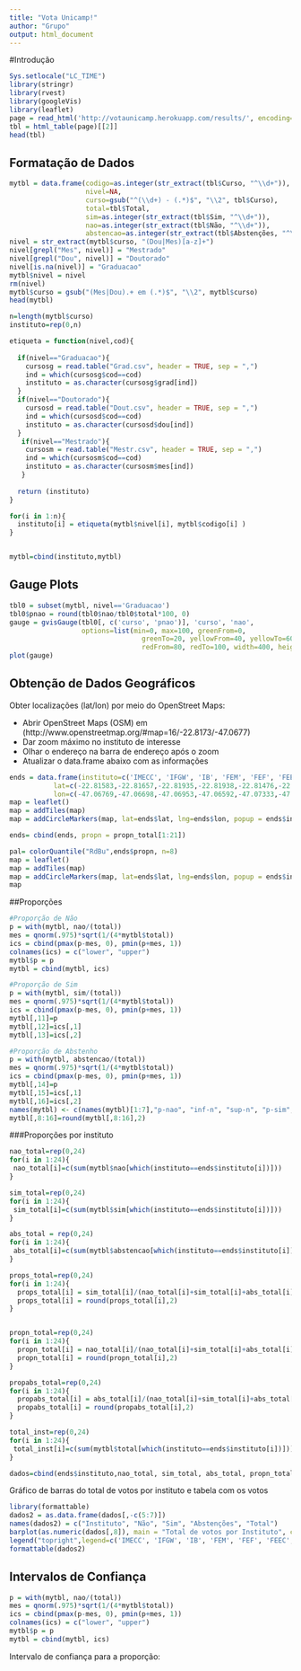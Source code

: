 ```yaml
---
title: "Vota Unicamp!"
author: "Grupo"
output: html_document
---
```


#Introdução

```r
Sys.setlocale("LC_TIME")
library(stringr)
library(rvest)
library(googleVis)
library(leaflet)
page = read_html('http://votaunicamp.herokuapp.com/results/', encoding='UTF-8')
tbl = html_table(page)[[2]]
head(tbl)
```

## Formatação de Dados

```r
mytbl = data.frame(codigo=as.integer(str_extract(tbl$Curso, "^\\d+")),
                   nivel=NA,
                   curso=gsub("^(\\d+) - (.*)$", "\\2", tbl$Curso),
                   total=tbl$Total,
                   sim=as.integer(str_extract(tbl$Sim, "^\\d+")),
                   nao=as.integer(str_extract(tbl$Não, "^\\d+")),
                   abstencao=as.integer(str_extract(tbl$Abstenções, "^\\d+")))
nivel = str_extract(mytbl$curso, "(Dou|Mes)[a-z]+")
nivel[grepl("Mes", nivel)] = "Mestrado"
nivel[grepl("Dou", nivel)] = "Doutorado"
nivel[is.na(nivel)] = "Graduacao"
mytbl$nivel = nivel
rm(nivel)
mytbl$curso = gsub("(Mes|Dou).+ em (.*)$", "\\2", mytbl$curso)
head(mytbl)
```

```r
n=length(mytbl$curso)
instituto=rep(0,n)

etiqueta = function(nivel,cod){
  
  if(nivel=="Graduacao"){
    cursosg = read.table("Grad.csv", header = TRUE, sep = ",")
    ind = which(cursosg$cod==cod)
    instituto = as.character(cursosg$grad[ind])
  }
  if(nivel=="Doutorado"){
    cursosd = read.table("Dout.csv", header = TRUE, sep = ",")
    ind = which(cursosd$cod==cod)
    instituto = as.character(cursosd$dou[ind])
  }
   if(nivel=="Mestrado"){
    cursosm = read.table("Mestr.csv", header = TRUE, sep = ",")
    ind = which(cursosm$cod==cod)
    instituto = as.character(cursosm$mes[ind])
   }
  
  return (instituto)
}

for(i in 1:n){
  instituto[i] = etiqueta(mytbl$nivel[i], mytbl$codigo[i] )
}


mytbl=cbind(instituto,mytbl)
```

## Gauge Plots

```r
tbl0 = subset(mytbl, nivel=='Graduacao')
tbl0$pnao = round(tbl0$nao/tbl0$total*100, 0)
gauge = gvisGauge(tbl0[, c('curso', 'pnao')], 'curso', 'nao',
                  options=list(min=0, max=100, greenFrom=0,
                                 greenTo=20, yellowFrom=40, yellowTo=60,
                                 redFrom=80, redTo=100, width=400, height=300))
plot(gauge)
```

## Obtenção de Dados Geográficos

Obter localizações (lat/lon) por meio do OpenStreet Maps:

- Abrir OpenStreet Maps (OSM) em (http://www.openstreetmap.org/#map=16/-22.8173/-47.0677)
- Dar zoom máximo no instituto de interesse
- Olhar o endereço na barra de endereço após o zoom
- Atualizar o data.frame abaixo com as informações

```r
ends = data.frame(instituto=c('IMECC', 'IFGW', 'IB', 'FEM', 'FEF', 'FEEC', 'FEC', 'FEA', 'FCM', 'IFCH','IEL', 'IA', 'IC', 'IE', 'IG', 'IQ', 'FE', 'FEAGRI', 'FEQ', 'PROFIS', 'FCF'),
           lat=c(-22.81583,-22.81657,-22.81935,-22.81938,-22.81476,-22.82132,-22.81596,-22.82063,-22.83063,-22.81546, -22.81537, -22.81531, -22.81488, -22.81480, -22.81328, -22.81889, -22.81658, -22.81927, -22.81989, -22.81749, -22.81770),
           lon=c(-47.06769,-47.06698,-47.06953,-47.06592,-47.07333,-47.06587,-47.06383,-47.06746,-47.06199,-47.06838,-47.06909, -47.07009, -47.06484, -47.06590, -47.06871, -47.06779, -47.06566, -47.06042,-47.06511, -47.06847, -47.07084 )) 
map = leaflet()
map = addTiles(map)
map = addCircleMarkers(map, lat=ends$lat, lng=ends$lon, popup = ends$instituto)

ends= cbind(ends, propn = propn_total[1:21])

pal= colorQuantile("RdBu",ends$propn, n=8)
map = leaflet()
map = addTiles(map)
map = addCircleMarkers(map, lat=ends$lat, lng=ends$lon, popup = ends$instituto, color = pal(ends$propn))
map
```

##Proporções

```r
#Proporção de Não
p = with(mytbl, nao/(total))
mes = qnorm(.975)*sqrt(1/(4*mytbl$total))
ics = cbind(pmax(p-mes, 0), pmin(p+mes, 1))
colnames(ics) = c("lower", "upper")
mytbl$p = p
mytbl = cbind(mytbl, ics)
```


```r
#Proporção de Sim
p = with(mytbl, sim/(total))
mes = qnorm(.975)*sqrt(1/(4*mytbl$total))
ics = cbind(pmax(p-mes, 0), pmin(p+mes, 1))
mytbl[,11]=p
mytbl[,12]=ics[,1]
mytbl[,13]=ics[,2]
```


```r
#Proporção de Abstenho
p = with(mytbl, abstencao/(total))
mes = qnorm(.975)*sqrt(1/(4*mytbl$total))
ics = cbind(pmax(p-mes, 0), pmin(p+mes, 1))
mytbl[,14]=p
mytbl[,15]=ics[,1]
mytbl[,16]=ics[,2]
names(mytbl) <- c(names(mytbl)[1:7],"p-nao", "inf-n", "sup-n", "p-sim", "inf-s","sup-s","p-abs", "inf-a", "sup-a")
mytbl[,8:16]=round(mytbl[,8:16],2)

```

###Proporções por instituto

```r
nao_total=rep(0,24)
for(i in 1:24){
 nao_total[i]=c(sum(mytbl$nao[which(instituto==ends$instituto[i])])) 
}

sim_total=rep(0,24)
for(i in 1:24){
 sim_total[i]=c(sum(mytbl$sim[which(instituto==ends$instituto[i])])) 
}

abs_total = rep(0,24)
for(i in 1:24){
 abs_total[i]=c(sum(mytbl$abstencao[which(instituto==ends$instituto[i])])) 
}

props_total=rep(0,24)
for(i in 1:24){
  props_total[i] = sim_total[i]/(nao_total[i]+sim_total[i]+abs_total[i])
  props_total[i] = round(props_total[i],2)
}


propn_total=rep(0,24)
for(i in 1:24){
  propn_total[i] = nao_total[i]/(nao_total[i]+sim_total[i]+abs_total[i])
  propn_total[i] = round(propn_total[i],2)
}

propabs_total=rep(0,24)
for(i in 1:24){
  propabs_total[i] = abs_total[i]/(nao_total[i]+sim_total[i]+abs_total[i])
  propabs_total[i] = round(propabs_total[i],2)
}

total_inst=rep(0,24)
for(i in 1:24){
 total_inst[i]=c(sum(mytbl$total[which(instituto==ends$instituto[i])]))
}

dados=cbind(ends$instituto,nao_total, sim_total, abs_total, propn_total, props_total, propabs_total, total_inst)
```

Gráfico de barras do total de votos por instituto e tabela com os votos

```r
library(formattable)
dados2 = as.data.frame(dados[,-c(5:7)])
names(dados2) = c("Instituto", "Não", "Sim", "Abstenções", "Total")
barplot(as.numeric(dados[,8]), main = "Total de votos por Instituto", col = c("aliceblue","antiquewhite1", "antiquewhite2","antiquewhite3", "antiquewhite4","darkslategray2","darkslategray3","darkslategray4","darkslategray","azure1", "azure2","azure3", "azure4", "bisque1", "bisque2", "bisque3", "bisque4", "darkolivegreen1","darkolivegreen2","darkolivegreen3","darkolivegreen4","darkseagreen2","darkseagreen3","darkseagreen4"))
legend("topright",legend=c('IMECC', 'IFGW', 'IB', 'FEM', 'FEF', 'FEEC', 'FEC', 'FEA', 'FCM', 'IFCH','IEL', 'IA', 'IC', 'IE', 'IG', 'IQ', 'FE', 'FEAGRI', 'FEQ', 'PROFIS', 'FCF'),fill = c("aliceblue","antiquewhite1", "antiquewhite2","antiquewhite3", "antiquewhite4","darkslategray2","darkslategray3","darkslategray4","darkslategray","azure1", "azure2","azure3", "azure4", "bisque1", "bisque2", "bisque3", "bisque4", "darkolivegreen1","darkolivegreen2","darkolivegreen3","darkolivegreen4","darkseagreen2","darkseagreen3","darkseagreen4"), ncol=3 ,bty = "n", cex = 0.55)
formattable(dados2)
```

## Intervalos de Confiança

```r
p = with(mytbl, nao/(total))
mes = qnorm(.975)*sqrt(1/(4*mytbl$total))
ics = cbind(pmax(p-mes, 0), pmin(p+mes, 1))
colnames(ics) = c("lower", "upper")
mytbl$p = p
mytbl = cbind(mytbl, ics)
```

Intervalo de confiança para a proporção:

